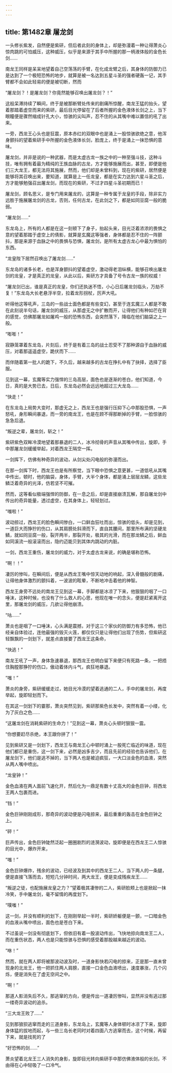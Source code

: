 ```yaml
---
---
---
```

title: 第1482章 屠龙剑
---



一头修长紫发，自然便是紫研，但后者此刻的身体上，却是弥漫着一种让得萧炎心惊肉跳的可怕威压，这种威压，似乎是来源于其手中所握的那一柄液体般的金色长剑……

南龙王同样是呆呆地望着自己空荡荡的手臂，在化成龙臂之后，其身体的防御力已是达到了一个极短恐怖的地步，就算是被一名达到五星斗圣的强者硬轰一记，其手臂都不会如此轻易的便是被切断，然而

“屠龙剑？！是屠龙剑？你竟然能够召唤出屠龙剑？！”

这般呆滞持续了瞬间，终于是被那断臂处传来的剧痛所惊醒，南龙王猛的抬头，望着那踏着虚空而来的紫研，最后目光停留在了后者所握的金色液体长剑之上，当下眼瞳便是骤然缩成针孔大小，惊骇的尖叫声，忍不住的从其嘴中难以置信的吼了出来。

一旁，西龙王心头也是狂震，原本赤红的双眼中也是涌上一股惊骇欲绝之意，他浑身颤抖的望着紫研手中所握的金色液体长剑，脸庞上，终于是涌上一抹恐惧的意味。

屠龙剑，并非是说的一种武器，而是太虚古龙一族之中的一种至强斗技，这种斗技，唯有拥有着最为精纯的王族血脉的古龙，方才能够施展而出，甚至，即便是他们三大龙王，都无法将其施展，然而，他们却是未曾料到，现在的紫研，居然便是能够将其召唤出来，要知道，就算是上一任龙皇，都是在实力达到六星斗圣之后，方才能够勉强召出屠龙剑，而现在的紫研，不过才四星斗圣初期而已！

屠龙剑，顾名思义，是专门用来屠龙的，这算是一种专属于龙皇的手段，除非实力远胜于施展屠龙剑的古龙，否则，任何古龙，在此剑之下，都是如同豆腐一般的脆弱。

“屠龙剑……”

东龙岛上，所有的人都是在这一刻顿下了身子，抬起头来，目光泛着浓浓的畏惧之意的望着那踏于虚空上的倩影，就算是玄魔这等强者，身体都是忍不住的一阵颤抖，那是来源于血脉之中的畏惧与恐惧，屠龙剑，是所有太虚古龙心中最为惧怕的东西。

“龙皇陛下居然召唤出了屠龙剑……”

东龙岛的诸多长老，也是浑身颤抖的望着虚空，激动得老泪纵横，能够召唤出屠龙剑的龙皇，才是真正的龙皇，从此以后，紫研方才具备了号令古龙一族的权威！

“屠龙剑已出，谁是真正的龙皇，你们还执迷不悟，小心日后屠龙剑临头，万劫不复！”东龙岛大长老悬浮半空，拉着龙形拐杖，厉声大吼。

听得他这等吼声，三岛的一些战士面色都是有些变幻，甚至于连玄魔三人都是不敢在此刻说半句话，屠龙剑的威压，从那虚无之中扩散而开，让得他们有种如芒在背的感觉，仿佛那屠龙如屠鸡一般的恐怖东西，会突然落下，降临在他们脑袋之上一般。

“嘭嘭！”

寂静笼罩着东龙岛，片刻后，终于是有着三岛的战士忍受不了那种源自于血脉的威压，对着那遥遥虚空，跪伏而下……

而伴随着第一批人的跪下，不久后，越来越多的古龙在挣扎中有了抉择，选择了臣服。

见到这一幕，玄魔等实力强悍的三岛高层，面色也是逐渐的苍白，他们知道，今日，真的是大势已去，日后，东龙岛必然会远远地超过三大龙岛……

“快走！”

在东龙岛上局势大变时，那虚无之上，西龙王也是强行压抑下心中那股恐惧，一声怒吼，身形瞬间暴退，而一旁的南龙王，也是在顾不得那断掉的手臂，一脸惊骇的急急后退。

“叛逆之辈，屠龙剑，斩之！”

紫研紫色双眸冷漠地望着那暴退的二人，冰冷彻骨的声音从其嘴中传出，旋即，手中那屠龙剑缓缓举起，对着西龙王隔空一挥。

一剑挥下，仿佛有种奇异的波动，从剑尖处闪电般的弥漫而出。

在那一剑挥下时，西龙王也是有所察觉，当下眼中恐惧之意更甚，一道低吼从其嘴中传出，顿时，他的脑袋，身体，手臂，大半个身体，都是涌上层层龙鳞，这些龙鳞泛着奇异的光泽，仿若坚不可摧。

然而，这等看似极端强悍的防御，在一息之后，却是直接崩溃瓦解，那自屠龙剑中传出的奇异能量，透过虚空，在其身体上，轻轻划过。

“嗤啦！”

波动掠过，西龙王的脸色瞬间惨白，一口鲜血狂吐而出，惊骇的低头，却是见到，一道巨大而狰狞的伤口，从其肩膀处斜滑而下，直自其腰间，那里所布满的坚硬龙鳞，就如同豆腐一般，裂开两半，那裂开处，极其的光滑，而在那龙鳞之后，鲜血如同溪流一般滚滚而出，隐约迈能贝到其体内跳动的内脏。

一剑，西龙王重伤，屠龙剑的威力，对于太虚古龙来说，的确是堪称恐怖。

“啊！！”

凄厉的惨叫，在瞬间后，便是从西龙王嘴中惊天动地的响起，深入骨髓般的剧痛，让得他身体激烈的颤抖着，一波波的眩晕，不断地冲击着他的神智。

西龙王身旁不远处的南龙王见到这一幕，手脚都是冰凉了下来，他狠狠的咽了一口唾沫，这种时候，也没有了什么救人的心思，他现在唯一的念头，便是赶紧离开这里，那屠龙剑的威压，几欲让得他崩溃。

“咕……”

萧炎也是咽了一口唾沫，心头满是震撼，对于这三个家伙的防御力有多恐怖，他已经亲自体验过，连他最强的毁灭火莲，都仅仅只是让得他们出现了伤势，但紫研这轻飘飘的一剑划下，就差点直接要了西龙王这条命，

“快逃！”

南龙王吼了一声，身体急速暴退，那西龙王也明白留下来便只有死路一条，一把捂住胸膛那狰狞的伤口，傲动着体内斗气，疯狂地暴退。

“嗤！”

萧炎的身旁，紫研缓缓走过，她目光冷漠的望着逃通的二人，手中的屠龙剑，再度举起，旋即轻划而下。

在其这一剑划下的霎那，萧炎突然见到，紫研那紫色长发中，突然有着一小缕，化为了灰白之色……

“这屠龙剑在消耗紫研的生命力！”见到这一幕，萧炎心头顿时狠狠一震。

“你想要赶尽杀绝，本王跟你拼了！”

见到紫研又是一剑划下，西龙王与南龙王心中顿时涌上一股死亡临近的味道，现在他们都已是重伤，这一剑下来，必然是凶多吉少，而且先前的经验也告诉他们，在屠龙剑下，他们是逃不掉的，当下两人也是被迫疯狂，一大口淡金色的血液，突然从两人嘴中喷出。

“龙皇钟！”

金色血液在两人面前飞速化开，然后化为一鼎足有数十丈高大的金色巨钟，将西龙王两人包裹而进。

“铛！”

金色巨钟刚刚成形，那奇异的波动便是闪电掠来，最后重重的轰击在金色巨钟之上。

“砰！”

巨声传出，金色巨钟陡然泛起一圈圈剧烈的涟漪波动，旋即便是在西龙王二人惊骇的目光中，爆炸开来，

“嗤！”

金色巨钟爆炸，残余的波动，已经波及到其中的西龙王二人，当下两人的一条腿，便是直接飞落而去，短短几分钟时间，两大龙王，便是变成残疾龙王……

“叛逆之徒，也配施展龙皇之力？”望着极其凄惨的二人，紫研脸颊上也是掀起一抹冷笑，手中屠龙剑，毫不留情的再度划下。

“噗嗤！”

这一剑，并没有顺利的划下，在刚刚举起一半时，紫研娇躯便是一颤，一口暗金色的血液从嘴中喷出，面色也是苍白下来。

不过虽说一剑没有彻底划下，但依旧有着一股波动传出，飞快地掠向南龙王二人，而在重伤状态，两人也是只能惊骇与恐惧的感受着那股越来越近的波动。

“咻！”

然而，就在两人即将被那波动波及时，一道身影快若闪电的掠来，正是那一直未曾现身的北龙王，他一把抓住两人肩膀，直接一口金色血液喷出，速度暴涨，几个闪烁，便是消失在了虚无空间之中。

“啊！”

那道人影消失后不久，那逃窜的方向，便是传出一道凄厉惨叫，显然并没有逃过那一缕奇异波动的追杀。

“三大龙王败了……”

见到那狼狈逃窜而走的三道身影，东龙岛上，玄魔等人身体顿时冰凉了下来，旋即身体猛的拔地而起，与一些三岛长老同时对着四面八方逃窜而去，这个时候，再留下来，就是找死的了

“好恐怖的剑……”

萧炎望着北龙王三人消失的身影，旋即目光转向紫研手中那仿佛液体般的长剑，不由得在心中轻吸了一口冷气。